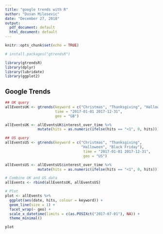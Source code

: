 ```yaml
---
title: "google trends with R"
author: "Dusan Milosevic"
date: "December 27, 2018"
output:
  pdf_document: default
  html_document: default
---
```


```r
knitr::opts_chunk$set(echo = TRUE)

# install.packages("gtrendsR")

library(gtrendsR)
library(dplyr)
library(lubridate)
library(ggplot2)
```

## Google Trends
```r
## UK query
allEventsUK <- gtrends(keyword = c("Christmas", "Thanksgiving", "Halloween", "Black Friday"),
                       time = "2017-01-01 2017-12-31",
                       geo = "GB")

allEventsUK <- allEventsUK$interest_over_time %>%
               mutate(hits = as.numeric(ifelse(hits == "<1", 0, hits)))

## US query 
allEventsUS <- gtrends(keyword = c("Christmas", "Thanksgiving",
                                   "Halloween", "Black Friday"),
                                    time = "2017-01-01 2017-12-31",
                                    geo = "US")

allEventsUS <- allEventsUS$interest_over_time %>%
               mutate(hits = as.numeric(ifelse(hits == "<1", 0, hits)))

# Combine UK and US data
allEvents <- rbind(allEventsUK, allEventsUS)

# Plot
plot <- allEvents %>% 
  ggplot(aes(date, hits, colour = keyword)) + 
  geom_line(size = 1) +
  facet_wrap(~ geo) +
  scale_x_datetime(limits = c(as.POSIXct("2017-07-01"), NA)) +
  theme_minimal()

plot
```


